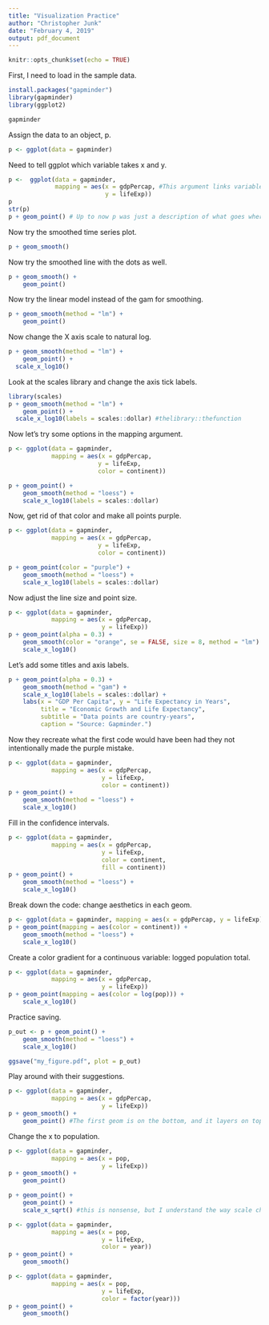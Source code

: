```yaml
---
title: "Visualization Practice"
author: "Christopher Junk"
date: "February 4, 2019"
output: pdf_document
---
```


```r
knitr::opts_chunk$set(echo = TRUE)
```

First, I need to load in the sample data. 
```r
install.packages("gapminder")
library(gapminder)
library(ggplot2)
```
```r
gapminder
```

Assign the data to an object, p. 
```r
p <- ggplot(data = gapminder)
```

Need to tell ggplot which variable takes x and y. 
```r
p <-  ggplot(data = gapminder, 
             mapping = aes(x = gdpPercap, #This argument links variables to components of the plot. 
                           y = lifeExp))
p
str(p)
p + geom_point() # Up to now p was just a description of what goes where in the plot, the geom_ argument gives the plot its form. In this case it is a scatter plot. 
```

Now try the smoothed time series plot. 
```r
p + geom_smooth()
```
Now try the smoothed line with the dots as well. 
```r
p + geom_smooth() +
    geom_point()
```

Now try the linear model instead of the gam for smoothing. 
```r
p + geom_smooth(method = "lm") +
    geom_point()
```

Now change the X axis scale to natural log. 
```r
p + geom_smooth(method = "lm") +
    geom_point() + 
  scale_x_log10()
```

Look at the scales library and change the axis tick labels. 
```r
library(scales)
p + geom_smooth(method = "lm") +
    geom_point() + 
  scale_x_log10(labels = scales::dollar) #thelibrary::thefunction
```

Now let's try some options in the mapping argument. 
```r
p <- ggplot(data = gapminder, 
            mapping = aes(x = gdpPercap,
                         y = lifeExp, 
                         color = continent))

p + geom_point() +
    geom_smooth(method = "loess") + 
    scale_x_log10(labels = scales::dollar)
```

Now, get rid of that color and make all points purple. 
```r
p <- ggplot(data = gapminder, 
            mapping = aes(x = gdpPercap,
                         y = lifeExp,
                         color = continent))

p + geom_point(color = "purple") +
    geom_smooth(method = "loess") + 
    scale_x_log10(labels = scales::dollar)
```


Now adjust the line size and point size. 
```r
p <- ggplot(data = gapminder,
            mapping = aes(x = gdpPercap,
                          y = lifeExp)) 
p + geom_point(alpha = 0.3) +
    geom_smooth(color = "orange", se = FALSE, size = 8, method = "lm") +
    scale_x_log10()
```


Let's add some titles and axis labels. 
```r
p + geom_point(alpha = 0.3) +
    geom_smooth(method = "gam") +
    scale_x_log10(labels = scales::dollar) +
    labs(x = "GDP Per Capita", y = "Life Expectancy in Years",
         title = "Economic Growth and Life Expectancy",
         subtitle = "Data points are country-years",
         caption = "Source: Gapminder.")
```

Now they recreate what the first code would have been had they not intentionally made the purple mistake. 
```r
p <- ggplot(data = gapminder,
            mapping = aes(x = gdpPercap,
                          y = lifeExp,
                          color = continent))
p + geom_point() +
    geom_smooth(method = "loess") +
    scale_x_log10()
```

Fill in the confidence intervals. 
```r
p <- ggplot(data = gapminder,
            mapping = aes(x = gdpPercap,
                          y = lifeExp,
                          color = continent, 
                          fill = continent))
p + geom_point() +
    geom_smooth(method = "loess") +
    scale_x_log10()
```

Break down the code: change aesthetics in each geom. 
```r
p <- ggplot(data = gapminder, mapping = aes(x = gdpPercap, y = lifeExp))
p + geom_point(mapping = aes(color = continent)) +
    geom_smooth(method = "loess") +
    scale_x_log10()
```

Create a color gradient for a continuous variable: logged population total. 
```r
p <- ggplot(data = gapminder,
            mapping = aes(x = gdpPercap,
                          y = lifeExp))
p + geom_point(mapping = aes(color = log(pop))) +
    scale_x_log10()
```

Practice saving. 
```r
p_out <- p + geom_point() +
    geom_smooth(method = "loess") +
    scale_x_log10()

ggsave("my_figure.pdf", plot = p_out)
```

Play around with their suggestions. 
```r
p <- ggplot(data = gapminder,
            mapping = aes(x = gdpPercap,
                          y = lifeExp))
p + geom_smooth() + 
    geom_point() #The first geom is on the bottom, and it layers on top. 
```

Change the x to population. 
```r
p <- ggplot(data = gapminder,
            mapping = aes(x = pop,
                          y = lifeExp))
p + geom_smooth() + 
    geom_point()

p + geom_point() +
    geom_point() + 
    scale_x_sqrt() #this is nonsense, but I understand the way scale changes works now. 

p <- ggplot(data = gapminder,
            mapping = aes(x = pop,
                          y = lifeExp,
                          color = year))
p + geom_point() + 
    geom_smooth()

p <- ggplot(data = gapminder,
            mapping = aes(x = pop,
                          y = lifeExp,
                          color = factor(year)))
p + geom_point() + 
    geom_smooth()
```

